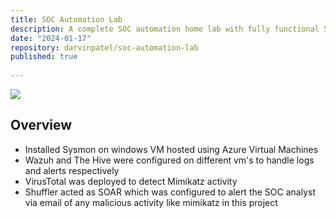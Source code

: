 ```yaml
---
title: SOC Automation Lab
description: A complete SOC automation home lab with fully functional SIEM+SOAR using Wazuh, The Hive and Shuffler
date: "2024-01-17"
repository: darvinpatel/soc-automation-lab
published: true
  
---
```

[![](https://raw.githubusercontent.com/darvinpatel/soc-automation-lab/main/images/lab.drawio.png)](https://github.com/darvinpatel/soc-automation-lab)

## Overview

- Installed Sysmon on windows VM hosted using Azure Virtual Machines
- Wazuh and The Hive were configured on different vm's to handle logs and alerts respectively
- VirusTotal was deployed to detect Mimikatz activity 
- Shuffler acted as SOAR which was configured to alert the SOC analyst via email of any malicious activity like mimikatz in this project
